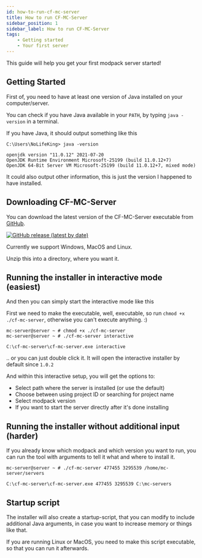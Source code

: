 ```yaml
---
id: how-to-run-cf-mc-server
title: How to run CF-MC-Server
sidebar_position: 1
sidebar_label: How to run CF-MC-Server
tags:
    - Getting started
    - Your first server
---
```



This guide will help you get your first modpack server started!

## Getting Started

First of, you need to have at least one version of Java installed on your computer/server.

You can check if you have Java available in your `PATH`, by typing `java -version` in a terminal.

If you have Java, it should output something like this

```plain
C:\Users\NoLifeKing> java -version

openjdk version "11.0.12" 2021-07-20
OpenJDK Runtime Environment Microsoft-25199 (build 11.0.12+7)
OpenJDK 64-Bit Server VM Microsoft-25199 (build 11.0.12+7, mixed mode)
```

It could also output other information, this is just the version I happened to have installed.

## Downloading CF-MC-Server

You can download the latest version of the CF-MC-Server executable from [GitHub](https://github.com/CurseForgeCommunity/cf-mc-server/releases/latest).

[![GitHub release (latest by date)](https://img.shields.io/github/v/release/curseforgecommunity/cf-mc-server?color=%23f16436&label=CF-MC-Server%20version&style=for-the-badge)](https://github.com/CurseForgeCommunity/cf-mc-server/releases/latest)

Currently we support Windows, MacOS and Linux.

Unzip this into a directory, where you want it.

## Running the installer in interactive mode (easiest)

And then you can simply start the interactive mode like this

<Tabs groupId="operating-system">
<TabItem value="linux" label="Linux / MacOS" default>

First we need to make the executable, well, executable, so run `chmod +x ./cf-mc-server`, otherwise you can't execute anything. :)

```shell
mc-server@server ~ # chmod +x ./cf-mc-server
mc-server@server ~ # ./cf-mc-server interactive
```

</TabItem>
<TabItem value="windows" label="Windows">

```shell
C:\cf-mc-server\cf-mc-server.exe interactive
```

.. or you can just double click it. It will open the interactive installer by default since `1.0.2`

</TabItem>

</Tabs>

And within this interactive setup, you will get the options to:

-   Select path where the server is installed (or use the default)
-   Choose between using project ID or searching for project name
-   Select modpack version
-   If you want to start the server directly after it's done installing

## Running the installer without additional input (harder)

If you already know which modpack and which version you want to run, you can run the tool with arguments to tell it what and where to install it.

<Tabs groupId="operating-system">
<TabItem value="linux" label="Linux / MacOS" default>

```shell
mc-server@server ~ # ./cf-mc-server 477455 3295539 /home/mc-server/servers
```

</TabItem>
<TabItem value="windows" label="Windows">

```shell
C:\cf-mc-server\cf-mc-server.exe 477455 3295539 C:\mc-servers
```

</TabItem>

</Tabs>

## Startup script

The installer will also create a startup-script, that you can modify to include additional Java arguments, in case you want to increase memory or things like that.

If you are running Linux or MacOS, you need to make this script executable, so that you can run it afterwards.
